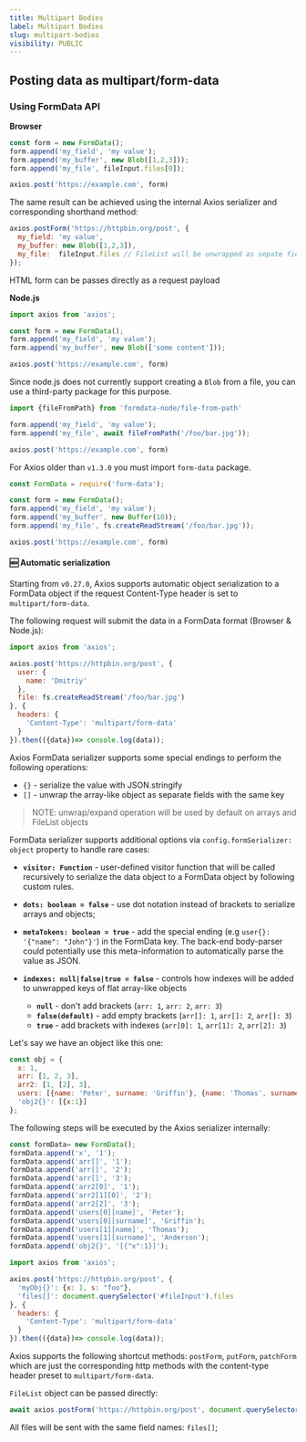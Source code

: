 ```yaml
---
title: Multipart Bodies
label: Multipart Bodies
slug: multipart-bodies
visibility: PUBLIC
---
```


## Posting data as multipart/form-data
### Using FormData API
**Browser**
```js
const form = new FormData();
form.append('my_field', 'my value');
form.append('my_buffer', new Blob([1,2,3]));
form.append('my_file', fileInput.files[0]);

axios.post('https://example.com', form)
```
The same result can be achieved using the internal Axios serializer and corresponding shorthand method:

```js
axios.postForm('https://httpbin.org/post', {
  my_field: 'my value',
  my_buffer: new Blob([1,2,3]),
  my_file:  fileInput.files // FileList will be unwrapped as sepate fields
});
```
HTML form can be passes directly as a request payload

**Node.js**
```js
import axios from 'axios';

const form = new FormData();
form.append('my_field', 'my value');
form.append('my_buffer', new Blob(['some content']));

axios.post('https://example.com', form)
```
Since node.js does not currently support creating a `Blob` from a file, you can use a third-party package for this purpose.

```js
import {fileFromPath} from 'formdata-node/file-from-path'

form.append('my_field', 'my value');
form.append('my_file', await fileFromPath('/foo/bar.jpg'));

axios.post('https://example.com', form)
```
For Axios older than `v1.3.0` you must import `form-data` package.

```js
const FormData = require('form-data');

const form = new FormData();
form.append('my_field', 'my value');
form.append('my_buffer', new Buffer(10));
form.append('my_file', fs.createReadStream('/foo/bar.jpg'));

axios.post('https://example.com', form)
```
#### 🆕 Automatic serialization
Starting from `v0.27.0`, Axios supports automatic object serialization to a FormData object if the request Content-Type header is set to `multipart/form-data`.

The following request will submit the data in a FormData format (Browser & Node.js):

```js
import axios from 'axios';

axios.post('https://httpbin.org/post', {
  user: {
    name: 'Dmitriy'
  },
  file: fs.createReadStream('/foo/bar.jpg')
}, {
  headers: {
    'Content-Type': 'multipart/form-data'
  }
}).then(({data})=> console.log(data));
```
Axios FormData serializer supports some special endings to perform the following operations:

- `{}` - serialize the value with JSON.stringify
- `[]` - unwrap the array-like object as separate fields with the same key

> NOTE: unwrap/expand operation will be used by default on arrays and FileList objects

FormData serializer supports additional options via `config.formSerializer: object` property to handle rare cases:

- **`visitor: Function`** - user-defined visitor function that will be called recursively to serialize the data object to a FormData object by following custom rules.

- **`dots: boolean = false`** - use dot notation instead of brackets to serialize arrays and objects;

- **`metaTokens: boolean = true`** - add the special ending (e.g `user{}: '{"name": "John"}'`) in the FormData key. The back-end body-parser could potentially use this meta-information to automatically parse the value as JSON.

- **`indexes: null|false|true = false`** - controls how indexes will be added to unwrapped keys of flat array-like objects

  - **`null`** - don't add brackets (`arr: 1`, `arr: 2`, `arr: 3`)
  - **`false(default)`** - add empty brackets (`arr[]: 1`, `arr[]: 2`, `arr[]: 3`)
  - **`true`** - add brackets with indexes (`arr[0]: 1`, `arr[1]: 2`, `arr[2]: 3`)

Let's say we have an object like this one:
```js
const obj = {
  x: 1,
  arr: [1, 2, 3],
  arr2: [1, [2], 3],
  users: [{name: 'Peter', surname: 'Griffin'}, {name: 'Thomas', surname: 'Anderson'}],
  'obj2{}': [{x:1}]
};
```

The following steps will be executed by the Axios serializer internally:
```js
const formData= new FormData();
formData.append('x', '1');
formData.append('arr[]', '1');
formData.append('arr[]', '2');
formData.append('arr[]', '3');
formData.append('arr2[0]', '1');
formData.append('arr2[1][0]', '2');
formData.append('arr2[2]', '3');
formData.append('users[0][name]', 'Peter');
formData.append('users[0][surname]', 'Griffin');
formData.append('users[1][name]', 'Thomas');
formData.append('users[1][surname]', 'Anderson');
formData.append('obj2{}', '[{"x":1}]');
```
```js
import axios from 'axios';

axios.post('https://httpbin.org/post', {
  'myObj{}': {x: 1, s: "foo"},
  'files[]': document.querySelector('#fileInput').files 
}, {
  headers: {
    'Content-Type': 'multipart/form-data'
  }
}).then(({data})=> console.log(data));
```

Axios supports the following shortcut methods: `postForm`, `putForm`, `patchForm` which are just the corresponding http methods with the content-type header preset to `multipart/form-data`.

`FileList` object can be passed directly:

```js
await axios.postForm('https://httpbin.org/post', document.querySelector('#fileInput').files)
```
All files will be sent with the same field names: `files[]`;